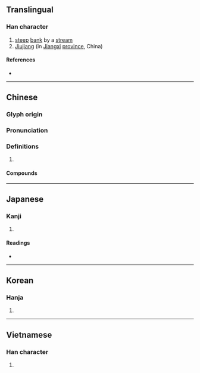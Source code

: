 {{also|浔}}
{{character info/new}}
==Translingual==

===Han character===
{{Han char|rn=85|rad=水|as=12|sn=15|four=37146|canj=ESMI|ids=⿰氵尋}}

# [[steep]] [[bank]] by a [[stream]]
# [[Jiujiang]] (in [[Jiangxi]] [[province]], China)

====References====
* {{Han ref|kx=0650.220|dkj=18280|dj=1061.030|hdz=31748.010|uh=6F6F|ud=28527|bh=BCF1|bd=48369}}

----

==Chinese==
{{zh-forms|s=浔}}

===Glyph origin===
{{Han etym}}

===Pronunciation===
{{zh-pron
|m=xún
|c=cam4
|mn=jīm/sîm
|mc=y
|oc=y
|cat=n,pn
}}

===Definitions===
{{zh-hanzi}}

# {{rfdef|zh}}

====Compounds====
{{zh-der|江潯|江潯海裔|潯江|潯陽三隱|南潯}}

----

==Japanese==

===Kanji===
{{ja-kanji|grade=|rs=水12}}

# {{defn|lang=ja|sort=水12}}

====Readings====
* {{ja-readings|on=[[じん]] (jin)|kun=[[ふち]] (fuchi)}}

----

==Korean==

===Hanja===
{{ko-hanja|hangeul=심|eumhun=|rv=sim|mr=sim|y=sim}}

# {{defn|lang=ko|sort=水12}}

----

==Vietnamese==

===Han character===
{{vi-hantu|[[tầm]]|rs=水12}}

# {{defn|lang=vi|sort=水12}}